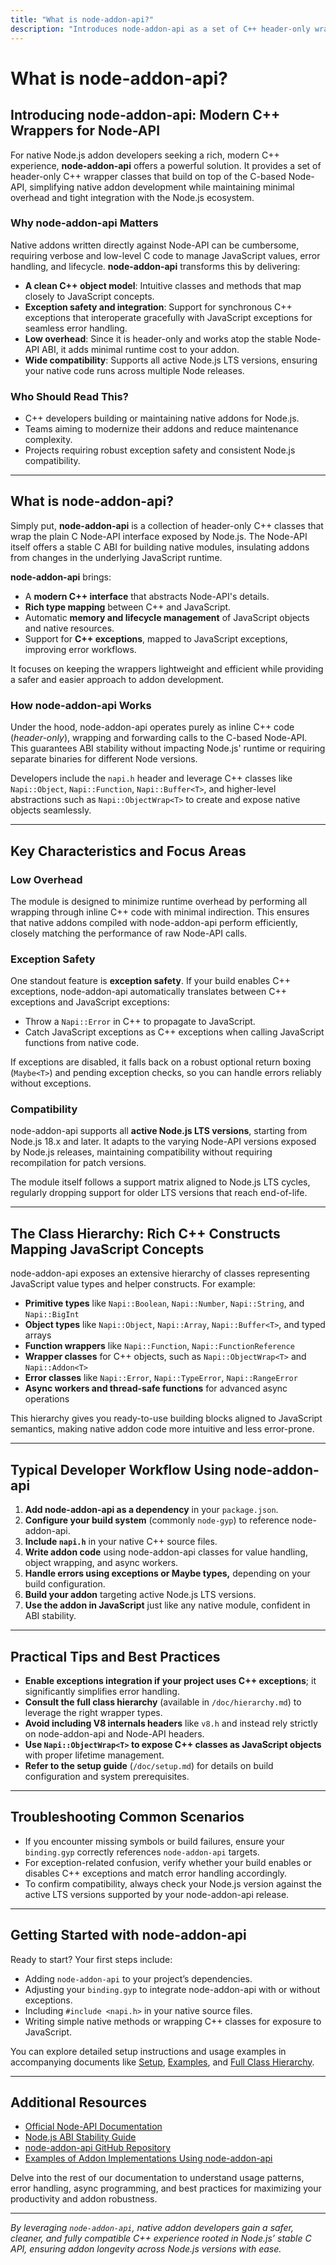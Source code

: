 ```yaml
---
title: "What is node-addon-api?"
description: "Introduces node-addon-api as a set of C++ header-only wrapper classes for the C-based Node-API, providing a modern C++ experience for building native Node.js addons, and explains its focus on low overhead, exception safety, and wide compatibility with active Node.js LTS versions."
---
```


# What is node-addon-api?

## Introducing node-addon-api: Modern C++ Wrappers for Node-API

For native Node.js addon developers seeking a rich, modern C++ experience, **node-addon-api** offers a powerful solution. It provides a set of header-only C++ wrapper classes that build on top of the C-based Node-API, simplifying native addon development while maintaining minimal overhead and tight integration with the Node.js ecosystem.

### Why node-addon-api Matters

Native addons written directly against Node-API can be cumbersome, requiring verbose and low-level C code to manage JavaScript values, error handling, and lifecycle. **node-addon-api** transforms this by delivering:

- **A clean C++ object model**: Intuitive classes and methods that map closely to JavaScript concepts.
- **Exception safety and integration**: Support for synchronous C++ exceptions that interoperate gracefully with JavaScript exceptions for seamless error handling.
- **Low overhead**: Since it is header-only and works atop the stable Node-API ABI, it adds minimal runtime cost to your addon.
- **Wide compatibility**: Supports all active Node.js LTS versions, ensuring your native code runs across multiple Node releases.

### Who Should Read This?
- C++ developers building or maintaining native addons for Node.js.
- Teams aiming to modernize their addons and reduce maintenance complexity.
- Projects requiring robust exception safety and consistent Node.js compatibility.


---

## What is node-addon-api?

Simply put, **node-addon-api** is a collection of header-only C++ classes that wrap the plain C Node-API interface exposed by Node.js. The Node-API itself offers a stable C ABI for building native modules, insulating addons from changes in the underlying JavaScript runtime.

**node-addon-api** brings:

- A **modern C++ interface** that abstracts Node-API's details.
- **Rich type mapping** between C++ and JavaScript.
- Automatic **memory and lifecycle management** of JavaScript objects and native resources.
- Support for **C++ exceptions**, mapped to JavaScript exceptions, improving error workflows.

It focuses on keeping the wrappers lightweight and efficient while providing a safer and easier approach to addon development.


### How node-addon-api Works

Under the hood, node-addon-api operates purely as inline C++ code (*header-only*), wrapping and forwarding calls to the C-based Node-API. This guarantees ABI stability without impacting Node.js' runtime or requiring separate binaries for different Node versions.

Developers include the `napi.h` header and leverage C++ classes like `Napi::Object`, `Napi::Function`, `Napi::Buffer<T>`, and higher-level abstractions such as `Napi::ObjectWrap<T>` to create and expose native objects seamlessly.


---

## Key Characteristics and Focus Areas

### Low Overhead
The module is designed to minimize runtime overhead by performing all wrapping through inline C++ code with minimal indirection. This ensures that native addons compiled with node-addon-api perform efficiently, closely matching the performance of raw Node-API calls.

### Exception Safety
One standout feature is **exception safety**. If your build enables C++ exceptions, node-addon-api automatically translates between C++ exceptions and JavaScript exceptions:

- Throw a `Napi::Error` in C++ to propagate to JavaScript.
- Catch JavaScript exceptions as C++ exceptions when calling JavaScript functions from native code.

If exceptions are disabled, it falls back on a robust optional return boxing (`Maybe<T>`) and pending exception checks, so you can handle errors reliably without exceptions.

### Compatibility
node-addon-api supports all **active Node.js LTS versions**, starting from Node.js 18.x and later. It adapts to the varying Node-API versions exposed by Node.js releases, maintaining compatibility without requiring recompilation for patch versions.

The module itself follows a support matrix aligned to Node.js LTS cycles, regularly dropping support for older LTS versions that reach end-of-life.


---

## The Class Hierarchy: Rich C++ Constructs Mapping JavaScript Concepts

node-addon-api exposes an extensive hierarchy of classes representing JavaScript value types and helper constructs. For example:

- **Primitive types** like `Napi::Boolean`, `Napi::Number`, `Napi::String`, and `Napi::BigInt`
- **Object types** like `Napi::Object`, `Napi::Array`, `Napi::Buffer<T>`, and typed arrays
- **Function wrappers** like `Napi::Function`, `Napi::FunctionReference`
- **Wrapper classes** for C++ objects, such as `Napi::ObjectWrap<T>` and `Napi::Addon<T>`
- **Error classes** like `Napi::Error`, `Napi::TypeError`, `Napi::RangeError`
- **Async workers and thread-safe functions** for advanced async operations

This hierarchy gives you ready-to-use building blocks aligned to JavaScript semantics, making native addon code more intuitive and less error-prone.


---

## Typical Developer Workflow Using node-addon-api

1. **Add node-addon-api as a dependency** in your `package.json`.
2. **Configure your build system** (commonly `node-gyp`) to reference node-addon-api.
3. **Include `napi.h`** in your native C++ source files.
4. **Write addon code** using node-addon-api classes for value handling, object wrapping, and async workers.
5. **Handle errors using exceptions or Maybe types,** depending on your build configuration.
6. **Build your addon** targeting active Node.js LTS versions.
7. **Use the addon in JavaScript** just like any native module, confident in ABI stability.


---

## Practical Tips and Best Practices

- **Enable exceptions integration if your project uses C++ exceptions**; it significantly simplifies error handling.
- **Consult the full class hierarchy** (available in `/doc/hierarchy.md`) to leverage the right wrapper types.
- **Avoid including V8 internals headers** like `v8.h` and instead rely strictly on node-addon-api and Node-API headers.
- **Use `Napi::ObjectWrap<T>` to expose C++ classes as JavaScript objects** with proper lifetime management.
- **Refer to the setup guide** (`/doc/setup.md`) for details on build configuration and system prerequisites.


---

## Troubleshooting Common Scenarios

- If you encounter missing symbols or build failures, ensure your `binding.gyp` correctly references `node-addon-api` targets.
- For exception-related confusion, verify whether your build enables or disables C++ exceptions and match error handling accordingly.
- To confirm compatibility, always check your Node.js version against the active LTS versions supported by your node-addon-api release.


---

## Getting Started with node-addon-api

Ready to start? Your first steps include:

- Adding `node-addon-api` to your project’s dependencies.
- Adjusting your `binding.gyp` to integrate node-addon-api with or without exceptions.
- Including `#include <napi.h>` in your native source files.
- Writing simple native methods or wrapping C++ classes for exposure to JavaScript.

You can explore detailed setup instructions and usage examples in accompanying documents like [Setup](setup.md), [Examples](https://github.com/nodejs/node-addon-examples), and [Full Class Hierarchy](hierarchy.md).


---

## Additional Resources

- [Official Node-API Documentation](https://nodejs.org/api/n-api.html)
- [Node.js ABI Stability Guide](https://nodejs.org/en/docs/guides/abi-stability/)
- [node-addon-api GitHub Repository](https://github.com/nodejs/node-addon-api)
- [Examples of Addon Implementations Using node-addon-api](https://github.com/nodejs/node-addon-examples)

Delve into the rest of our documentation to understand usage patterns, error handling, async programming, and best practices for maximizing your productivity and addon robustness.


---

_By leveraging `node-addon-api`, native addon developers gain a safer, cleaner, and fully compatible C++ experience rooted in Node.js’ stable C API, ensuring addon longevity across Node.js versions with ease._